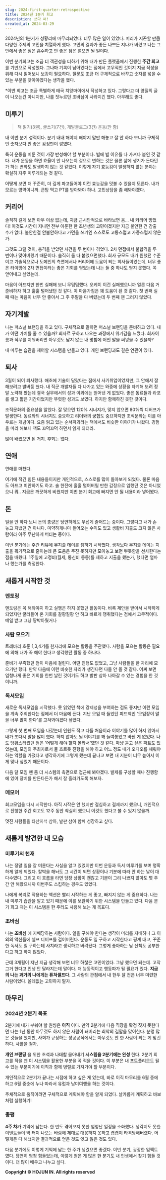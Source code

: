 ```yaml
---
slug: 2024-first-quarter-retrospective
title: 2024년 1분기 회고
description: 쓰다 써!
created_at: 2024-03-29
---
```


2024년의 1분기가 성황리에 마무리되었다. 너무 많은 일이 있었다. 머리가 지끈할 만큼 다양한 주제의 고민을 치열하게 했다. 고민의 결과가 좋든 나쁘든 지나가 버렸고 나는 그 안에서 좋은 점은 흡수하고 안 좋은 점은 뱉으면 될 일이다.

이번 분기회고는 조금 더 객관성을 더하기 위해 내가 만든 플랫폼에서 진행한 **주간 회고**를 기반으로 작성했다. 그나마 기록이 남아있다는 점에서 고무적인 것이지 지금 작성을 위해 다시 읽어보니 보강이 필요하다. 질문도 조금 더 구체적으로 바꾸고 숫자를 넣을 수 있는 부분을 찾아야겠다는 생각을 했다.

\*이번 회고는 조금 특별하게 태국 치앙마이에서 작성하고 있다. 그렇다고 더 양질의 글이 나오는건 아니지만, 나를 짓누르던 조바심이 사라지긴 했다. 아무래도 좋다.

## **미루기**

> 책 읽기(3권), 글쓰기(7건), 개발블로그(3건) 운동(안 함)

내 이번 분기 성적이다. 분기 내내 해야지 해야지 말만 해놓고 잘 안 하다 보니까 구체적인 숫자보다 안 좋은 감정만이 쌓였다.

특히 운동을 미룬 것이 가장 반성해야 할 부분이다. 별에 별 이유를 다 가져다 붙인 것 같다. 내가 운동을 하면 효율이 안 나오는지 겉으로 변하는 것은 물론 삶에 생기가 돈다던가 하는 변화도 발생하지 않는 것 같았다. 이렇게 자기 효능감이 발생하지 않는 분야는 확실히 자주 미루게되는 것 같다.

어떻게 보면 더 꾸준히, 더 깊게 파고들어야 이런 효능감을 맛볼 수 있을지 모른다. 내가 모르는 영역이니까. 큰맘 먹고 PT를 받아봐야
하나. 고민상담을 좀 해봐야겠다.

## **커리어**

솔직히 길게 보면 아무 이상 없는데, 지금 근시안적으로 바라보면 음... 내 커리어 망했다! 이것도 시간이 지나면 전부 아둔한 한 초년생의 고민이겠지만 지금 불안한 건 감출 수가 없다. 불안한걸 안불안하다고 가면을 쓰기엔 스스로도 고통스럽고 가증스럽지 않은가.

그것도 그럴 것이, 충격을 받았던 사건을 두 번이나 겪었다. 2차 면접에서 불합격을 두 번이나 맞아버렸기 때문이다. 솔직히 둘 다 붙었으면했다. 회사 규모도 내가 원했던 수준이고 기술적으로나 도메인의 측면에서나 커리어에 도움이 되는 회사들이었는데, 너무 좋은 타이밍에 2차 면접이라는 좋은 기회를 얻었는데 나는 둘 중 하나도 얻지 못했다. 꼭 얻어내고 싶었는데.

마음이 아프지만 한번 실패해 보니 무덤덤했다. 오케이 이건 실패했으니까 얼른 다음 거 준비하자 하고 훌훌 털어냈던 것 같다. 이 마음가짐은 꽤 도움이 된 것 같다. 첫 번째 실패 때는 마음이 너무 안 좋아서 그 주 주말을 다 버렸는데 두 번째 땐 그러지 않았다.

## **자기계발**

나는 퍼스널 브랜딩을 하고 있다. 구체적으로 말하면 퍼스널 브랜딩을 준비하고 있다. 내가 어떤 가치를 줄 수 있을까? 회사르 구하고 나오는 과정에서 위기감을 느꼈다. 회사이름과 직무를 지워버리면 아무것도 남지 않는 내 명함에 어떤 말을 써넣을 수 있을까?

내 미루는 습관을 제어할 시스템을 만들고 있다. 개인 브랜딩과도 깊은 연관이 있다.

## **퇴사**

3월이 되어 퇴사했다. 애초에 기술이 달랐다는 점에서 사기취업이었지만, 그 안에서 잘해보려고 발버둥 쳤다. 내 직군 개발자들 다 나가고 있는 와중에 상황을 타계해 보려 정말 노력해 봤는데 결국 실무에서의 성과 이외에는 얻어낸 게 없었다. 좋은 동료들과 라포를 쌓고 짧은 기간이었지만 뚜렷한 성과도 보였다. 하지만 함께하진 못한 것이다.

조직문화의 중요성을 알았다. 잘 맞으면 120% 시너지가, 맞지 않으면 80%씩 디버프가 발생한다. 동료와의 시너지도 중요하고 리더와의 궁합도 중요하지만 조직문화는 이를 아우르는 개념이다. 요즘 읽고 있는 순서파괴라는 책에서도 비슷한 이야기가 나왔다. 경험을 미리 해보니 책도 끄덕끄덕 하면서 읽게 되더라.

많이 배웠으면 된 거지. 후회는 없다.

## **연애**

연애를 마쳤다.

여기에 적긴 힘든 내용들이지만 개인적으로, 스스로를 많이 돌아보게 되었다. 물론 마음도 아프고 미안하기도 하고. 술 한잔에 훌훌 털어버릴
만한 감정으로 임했던 것은 아니었으니 뭐.. 지금은 깨끗하게 비웠지만 이번 분기 회고에 빠지면 안 될 내용이라 넣어봤다.

## **돈**

일을 안 하다 보니 돈의 총량은 당연하게도 무섭게 줄어드는 중이다. 그렇다고 내가 손 놓고 지냈던 건 아니다. 미약하게나마 들어오는 수익도 있고 생활비 지출도 크지 않은 사람이라 아주 무난하게 버티는 중이다.

이번 분기에는 주간 리뷰에 무지출 데이를 셈하기 시작했다. 생각보다 무지출 데이는 지출을 획기적으로 줄이는데 큰 도움은 주진 못하지만 모아놓고 보면 뿌듯함을 선사한다는 점을 배웠다. 1주일에 고정비(월세, 통신비 등등)를 제하고 지출을 했는가, 했다면 얼마나 했는가를 측정한다.

## **새롭게 시작한 것**

### **멘토링**

멘토링은 꼭 해봐야지 하고 실행은 하지 못했던 활동이다. 비록 제안을 받아서 시작하게 되었지만 굴러들어 온 기회를 갈팡질팡 안 하고 빠르게 쟁취했다는 점에서 고무적이다. 메일 받고 그냥 짱박아뒀거나

### **사람 모으기**

트레바리 호준 1,3,4기를 한자리에 모으는 활동을 주관했다. 사람을 모으는 활동은 필요에 의해 내가 꼭 해야 한다고 생각했던 활동 중 하나다.

준비가 부족했던 점이 마음에 걸린다. 어떤 진행도 없었고, 그냥 사람들을 한 자리에 모으기만 했다. 만약 다음에 이런 비슷한 자리가 생긴다면 다들 안 올 것 같다. 어찌 보면 엄청나게 좋은 기회를 한번 날린 것이기도 하고 발판 삼아 나아갈 수 있는 경험을 한 것이니까.

### **독서모임**

새로운 독서모임을 시작했다. 못 읽었던 책에 강제성을 부여하는 점도 좋지만 이런 모임을 계속 주최한다는 점에서 더 마음에 든다. 지난 모임 때 들었던 피드백인 '모임장이 말을 너무 많이 한다'를 고쳐봐야겠다 싶었다.

그렇게 첫 번째 모임을 나갔는데 인원도 적고 다들 처음이라 이야기를 많이 하지 않아서 내가 또다시 말을 많이 했다. 하지 않아도 될 이야기를 꽤 늘여놓았고 바뀐 게 없었다. 나도 당황스러웠던 점은 '어떻게 해야 할지 몰라서'였던 것 같다. 마냥 듣고 싶은 파트도 있었는데, 모임의 주최자로서 물 흐르듯 진행을 해야 하고 어느 정도 내가 오디오를 채워야 하는 역할을 가졌다고 생각하기에 그렇게 했는데 끝나고 보면 내 지분이 너무 높아서 이게 맞나 싶었기 때문이다.

다음 달 모임 땐 좀 더 시스템의 측면으로 접근해 봐야겠다. 발제를 구성할 때나 진행함에 있어 장치를 만든다든가 해서 잘 흘러가도록 해보자.

### **메모어**

회고모임을 다시 시작한다. 아직 시작은 안 했지만 결심하고 결제까지 했으니, 개인적으로 진행한 주간 회고도 12주 동안 착실히 했으니 이것도 했다고 볼 수 있지 않을까.

멋진 사람들을 타산지석 삼아, 발판 삼아 함께 성장하고 싶다.

## **새롭게 발견한 내 모습**

### **미루기의 천재**

나는 정말 일을 잘 미룬다는 사실을 알고 있었지만 이번 운동과 독서 미루기를 보며 명확하게 알게 되었다. 칼박을 해놔도 그 시간이 되면 상황이나 기분에 따라 안 하는 날이 대다수였다. 그리고 이 흐름을 타면 당장 상황이 괜찮고 기분이 그리 나쁘지 않아도 몇 주간 안 해왔으니까 이번주도 스킵하는 경우도 있었다.

나에게 복리로 작용하는 액션은 빨리 시작하는 게 좋고, 빠지지 않는 게 중요하다. 나는 내 미루기 습관을 알고 있기 때문에 이를 보완하기 위한 시스템을 만들고 있다. 다음 분기 회고 때는 이 시스템을 한 주라도 사용해 보는 게 목표다.

### **조바심**

나는 **조바심** 에 지배당하는 사람이다. 일을 구해야 한다는 생각이 머리를 지배하니 그 이외의 액션들에 셀프 디버프를 걸어버린다. 운동도 일 구하고 시작한다고 핑계 대고, 꾸준한 독서도 일 구하는데 사치라고 생각하고 버려뒀다. 그렇게 좋아하는 낮 산책도 공부한다고 하고 하지 않았다.

근데 3개월이 지난 지금 생각해 보면 너무 하찮은 고민이었다. 그냥 했으면 되는데. 고작 그거 한다고 인생 안 달라지는데 말이다. 더 능동적이고 행동파가 될 필요가 있다. **지금의 나는 과거의 나에게는 퓨쳐셀프다**. 그 사람의 관점에서 내 한두 달 전은 너무 미련한 사람이었다. 쓸데없는 고민하지 말자.

## **마무리**

### **2024년 2분기 목표**

2분기에 내가 부숴야 할 원씽은 **이직** 이다. 만약 2분기에 다음 직장을 확정 짓지 못한다면 나는 1년 동안 아무것도 하지 않은 사람이 돼버리는 최악의 결말을 맞이한다. 분명 많은 것들을 했지만, 사회가 규정하는 성공공식에서는 아무것도 안 한 사람이 되는 게 맞긴 하다. 사활을 걸자.

**개인 브랜딩** 을 위한 초석과 나태함 몰아내기 **시스템을 2분기에는 완성** 한다. 2분기 회고를 적을 땐 이 시스템을 활용한 부분을 꼭 적을 것이다. 이 부분은 내 포트폴리오도 될 수 있는 부분이기에 이직과 함께 병렬로 가져가야 할 부분이다.

개인적으로 2분기가 끝나는 시점에 하고 싶은 게 있는데, 바로 이직 마무리를 6월 중에 하고 6월 중순에 누나 따라서 유럽과 남미여행을 하는 것이다.

주체적으로 움직이려면 구체적으로 계획해야 함을 알게 되었다. 날카롭게 계획하고 바보처럼 실행하기!

### **총평**

**4주 차가** 기억에 남는다. 한 번도 겪어보지 못한 엄청난 일정을 소화했다. 생각지도 못한 이벤트들이 막 터져 나오는 바람에 제대로
대응하지 못하고 겹겹이 타격당해버렸다. 어떻게든 다 해냈지만 결과적으로 얻은 것도 잇고 잃은 것도 있다.

다음 분기에도 이렇게 기억에 남는 한 주가 생겼으면 좋겠다. 이번 분기, 굉장한 임팩트였다. 당연히 엄청 힘들었는데, 이렇게 얻은 게 많은
한 분기도 내 인생에서 찾기 힘들 것이다. 더 많이 배우고 나누고 싶다.

**Copyright © HOJUN IN. All rights reserved**

